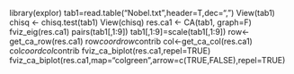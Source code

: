 library(explor)
tab1=read.table("Nobel.txt",header=T,dec=",")
View(tab1)
chisq <- chisq.test(tab1)
View(chisq)
res.ca1 <- CA(tab1, graph=F)
fviz_eig(res.ca1)
pairs(tab1[,1:9])
tab1[,1:9]=scale(tab1[,1:9])
row<-get_ca_row(res.ca1)
row$coord
row$contrib
col<-get_ca_col(res.ca1)
col$coord
col$contrib
fviz_ca_biplot(res.ca1,repel=TRUE)
fviz_ca_biplot(res.ca1,map="colgreen",arrow=c(TRUE,FALSE),repel=TRUE)